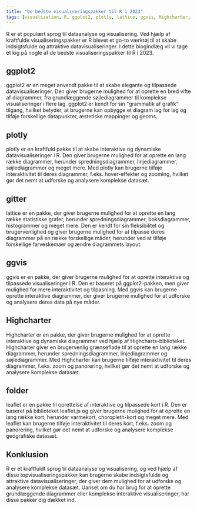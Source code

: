 ```yaml
---
title: "De bedste visualiseringspakker til R i 2023"
tags: [visualization, R, ggplot2, plotly, lattice, ggvis, Highcharter, leaflet]
---
```



R er et populært sprog til dataanalyse og visualisering. Ved hjælp af kraftfulde visualiseringspakker er R blevet et go-to værktøj til at skabe indsigtsfulde og attraktive datavisualiseringer. I dette blogindlæg vil vi tage et kig på nogle af de bedste visualiseringspakker til R i 2023.

<CiteDrive /> 

## ggplot2
ggplot2 er en meget anvendt pakke til at skabe elegante og tilpassede datavisualiseringer. Den giver brugerne mulighed for at oprette en bred vifte af diagrammer, fra grundlæggende søjlediagrammer til komplekse visualiseringer i flere lag. ggplot2 er kendt for sin "grammatik af grafik" tilgang, hvilket betyder, at brugerne kan opbygge et diagram lag for lag og tilføje forskellige datapunkter, æstetiske mappinger og geoms.

## plotly
plotly er en kraftfuld pakke til at skabe interaktive og dynamiske datavisualiseringer i R. Den giver brugerne mulighed for at oprette en lang række diagrammer, herunder spredningsdiagrammer, linjediagrammer, søjlediagrammer og meget mere. Med plotly kan brugerne tilføje interaktivitet til deres diagrammer, f.eks. hover-effekter og zooming, hvilket gør det nemt at udforske og analysere komplekse datasæt.

## gitter
lattice er en pakke, der giver brugerne mulighed for at oprette en lang række statistiske grafer, herunder spredningsdiagrammer, boksdiagrammer, histogrammer og meget mere. Den er kendt for sin fleksibilitet og brugervenlighed og giver brugerne mulighed for at tilpasse deres diagrammer på en række forskellige måder, herunder ved at tilføje forskellige farveskemaer og ændre diagrammets layout.

## ggvis
ggvis er en pakke, der giver brugerne mulighed for at oprette interaktive og tilpassede visualiseringer i R. Den er baseret på ggplot2-pakken, men giver mulighed for mere interaktivitet og tilpasning. Med ggvis kan brugerne oprette interaktive diagrammer, der giver brugerne mulighed for at udforske og analysere deres data på nye måder.

## Highcharter
Highcharter er en pakke, der giver brugerne mulighed for at oprette interaktive og dynamiske diagrammer ved hjælp af Highcharts-biblioteket. Highcharter giver en brugervenlig grænseflade til at oprette en lang række diagrammer, herunder spredningsdiagrammer, linjediagrammer og søjlediagrammer. Med Highcharter kan brugerne tilføje interaktivitet til deres diagrammer, f.eks. zoom og panorering, hvilket gør det nemt at udforske og analysere komplekse datasæt.

## folder
leaflet er en pakke til oprettelse af interaktive og tilpassede kort i R. Den er baseret på biblioteket leaflet.js og giver brugerne mulighed for at oprette en lang række kort, herunder varmekort, choropleth-kort og meget mere. Med leaflet kan brugerne tilføje interaktivitet til deres kort, f.eks. zoom og panorering, hvilket gør det nemt at udforske og analysere komplekse geografiske datasæt.

## Konklusion
R er et kraftfuldt sprog til dataanalyse og visualisering, og ved hjælp af disse topvisualiseringspakker kan brugerne skabe indsigtsfulde og attraktive datavisualiseringer, der giver dem mulighed for at udforske og analysere komplekse datasæt. Uanset om du har brug for at oprette grundlæggende diagrammer eller komplekse interaktive visualiseringer, har disse pakker dig dækket ind.